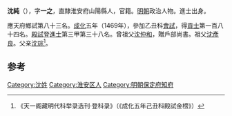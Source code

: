 '''沈純'''（{{bd|1442年||？}}），字'''一之'''，直隸淮安府山陽縣人，官籍。[[明朝|明朝]]政治人物。進士出身。

應天府鄉試第八十三名。[[成化|成化]]五年（1469年），參加乙丑科[[會試|會試]]，得[[貢士|貢士]]第一百八十四名。[[殿試|殿試]]登[[進士|進士]]第三甲第三十八名。曾祖父[[沈仲和|沈仲和]]，贈戶部尚書。祖父[[沈彥良|沈彥良]]。父亲[[沈琮|沈琮]]<ref>《天一阁藏明代科举录选刊·登科录》（《成化五年己丑科殿試金榜》）</ref>。

==参考==
{{reflist}}

{{start box}}
{{s-off}}
{{s-before|[[趙英|趙英]]}}
{{s-title|明朝保定府知府|成化年間}}
{{s-after|[[吳哲_(成化進士)|吳哲]]}}
{{end box}}

{{明朝人物小作品}}
{{成化五年己丑科殿試金榜}}

[[Category:沈姓|Category:沈姓]]
[[Category:淮安区人|Category:淮安区人]]
[[Category:明朝保定府知府|Category:明朝保定府知府]]